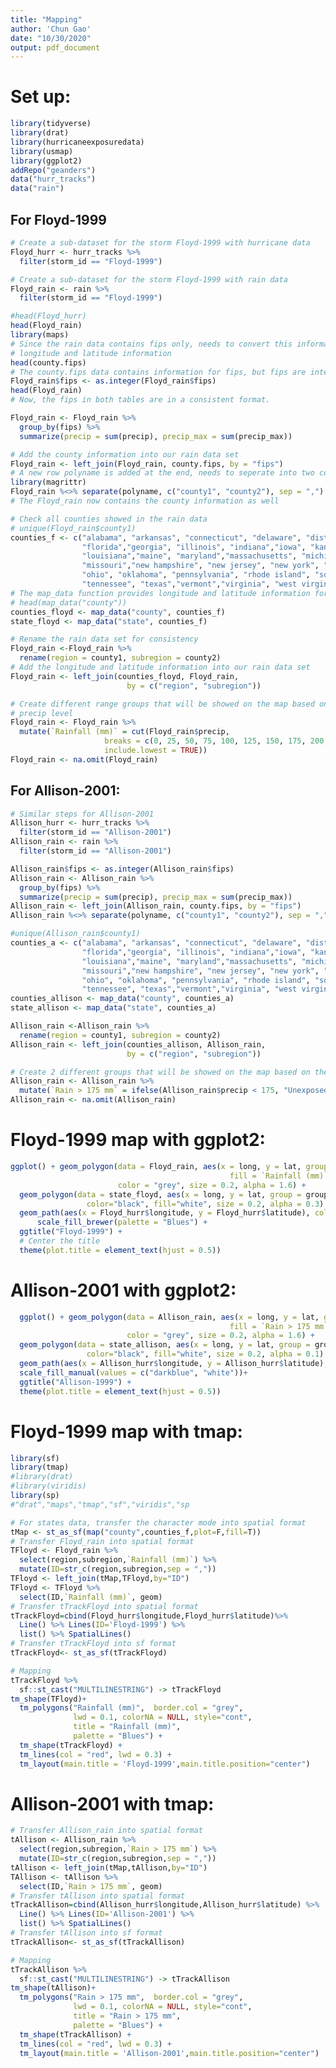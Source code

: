 ```yaml
---
title: "Mapping"
author: 'Chun Gao'
date: "10/30/2020"
output: pdf_document
---
```



# Set up:
```r
library(tidyverse)
library(drat)
library(hurricaneexposuredata)
library(usmap)
library(ggplot2)
addRepo("geanders")
data("hurr_tracks")
data("rain")
```

## For Floyd-1999
```r
# Create a sub-dataset for the storm Floyd-1999 with hurricane data
Floyd_hurr <- hurr_tracks %>% 
  filter(storm_id == "Floyd-1999")
```

```r
# Create a sub-dataset for the storm Floyd-1999 with rain data
Floyd_rain <- rain %>% 
  filter(storm_id == "Floyd-1999")
```


```r
#head(Floyd_hurr)
head(Floyd_rain)
library(maps)
# Since the rain data contains fips only, needs to convert this information into
# longitude and latitude information 
head(county.fips)
# The county.fips data contains information for fips, but fips are integers
Floyd_rain$fips <- as.integer(Floyd_rain$fips)
head(Floyd_rain)
# Now, the fips in both tables are in a consistent format. 
```

```r
Floyd_rain <- Floyd_rain %>% 
  group_by(fips) %>% 
  summarize(precip = sum(precip), precip_max = sum(precip_max))
```

```r
# Add the county information into our rain data set
Floyd_rain <- left_join(Floyd_rain, county.fips, by = "fips")
# A new row polyname is added at the end, needs to seperate into two columns
library(magrittr)
Floyd_rain %<>% separate(polyname, c("county1", "county2"), sep = ",")
# The Floyd_rain now contains the county information as well
```

```r
# Check all counties showed in the rain data
# unique(Floyd_rain$county1)
counties_f <- c("alabama", "arkansas", "connecticut", "delaware", "district of columbia",
                "florida","georgia", "illinois", "indiana","iowa", "kansas", "kentucky", 
                "louisiana","maine", "maryland","massachusetts", "michigan", "mississippi",
                "missouri","new hampshire", "new jersey", "new york", "north carolina", 
                "ohio", "oklahoma", "pennsylvania", "rhode island", "south carolina",
                "tennessee", "texas","vermont","virginia", "west virginia", "wisconsin")  
# The map_data function provides longitude and latitude information for conuties
# head(map_data("county"))
counties_floyd <- map_data("county", counties_f)
state_floyd <- map_data("state", counties_f)
```

```r
# Rename the rain data set for consistency
Floyd_rain <-Floyd_rain %>% 
  rename(region = county1, subregion = county2)
# Add the longitude and latitude information into our rain data set
Floyd_rain <- left_join(counties_floyd, Floyd_rain,
                          by = c("region", "subregion"))
```


```r
# Create different range groups that will be showed on the map based on the 
# precip level
Floyd_rain <- Floyd_rain %>% 
  mutate(`Rainfall (mm)` = cut(Floyd_rain$precip, 
                     breaks = c(0, 25, 50, 75, 100, 125, 150, 175, 200, 225),
                     include.lowest = TRUE))
Floyd_rain <- na.omit(Floyd_rain)
```


## For Allison-2001:

```r
# Similar steps for Allison-2001
Allison_hurr <- hurr_tracks %>% 
  filter(storm_id == "Allison-2001")
Allison_rain <- rain %>% 
  filter(storm_id == "Allison-2001")
```

```r
Allison_rain$fips <- as.integer(Allison_rain$fips)
Allison_rain <- Allison_rain %>% 
  group_by(fips) %>% 
  summarize(precip = sum(precip), precip_max = sum(precip_max))
Allison_rain <- left_join(Allison_rain, county.fips, by = "fips")
Allison_rain %<>% separate(polyname, c("county1", "county2"), sep = ",")
```

```r
#unique(Allison_rain$county1)
counties_a <- c("alabama", "arkansas", "connecticut", "delaware", "district of columbia",
                "florida","georgia", "illinois", "indiana","iowa", "kansas", "kentucky", 
                "louisiana","maine", "maryland","massachusetts", "michigan", "mississippi",
                "missouri","new hampshire", "new jersey", "new york", "north carolina", 
                "ohio", "oklahoma", "pennsylvania", "rhode island", "south carolina",
                "tennessee", "texas","vermont","virginia", "west virginia", "wisconsin")  
counties_allison <- map_data("county", counties_a)
state_allison <- map_data("state", counties_a)
```

```r
Allison_rain <-Allison_rain %>% 
  rename(region = county1, subregion = county2)
Allison_rain <- left_join(counties_allison, Allison_rain,
                          by = c("region", "subregion"))
```

```r
# Create 2 different groups that will be showed on the map based on the precip level
Allison_rain <- Allison_rain %>% 
  mutate(`Rain > 175 mm` = ifelse(Allison_rain$precip < 175, "Unexposed", "Exposed"))
Allison_rain <- na.omit(Allison_rain)
```


# Floyd-1999 map with ggplot2:

```r
ggplot() + geom_polygon(data = Floyd_rain, aes(x = long, y = lat, group = group, 
                                                 fill = `Rainfall (mm)`), 
                        color = "grey", size = 0.2, alpha = 1.6) + 
  geom_polygon(data = state_floyd, aes(x = long, y = lat, group = group),
                 color="black", fill="white", size = 0.2, alpha = 0.3) +
  geom_path(aes(x = Floyd_hurr$longitude, y = Floyd_hurr$latitude), color = "red") +
      scale_fill_brewer(palette = "Blues") +
  ggtitle("Floyd-1999") +
  # Center the title
  theme(plot.title = element_text(hjust = 0.5))
```



# Allison-2001 with ggplot2:

```r
  ggplot() + geom_polygon(data = Allison_rain, aes(x = long, y = lat, group = group, 
                                                 fill = `Rain > 175 mm`), 
                          color = "grey", size = 0.2, alpha = 1.6) +
  geom_polygon(data = state_allison, aes(x = long, y = lat, group = group),
                 color="black", fill="white", size = 0.2, alpha = 0.1) +
  geom_path(aes(x = Allison_hurr$longitude, y = Allison_hurr$latitude), color = "red") +
  scale_fill_manual(values = c("darkblue", "white"))+ 
  ggtitle("Allison-1999") +
  theme(plot.title = element_text(hjust = 0.5))
```

# Floyd-1999 map with tmap:

```r
library(sf)
library(tmap)
#library(drat)
#library(viridis)
library(sp)
#"drat","maps","tmap","sf","viridis","sp
```

```r
# For states data, transfer the character mode into spatial format
tMap <- st_as_sf(map("county",counties_f,plot=F,fill=T))
# Transfer Floyd_rain into spatial format 
TFloyd <- Floyd_rain %>% 
  select(region,subregion,`Rainfall (mm)`) %>% 
  mutate(ID=str_c(region,subregion,sep = ","))
TFloyd <- left_join(tMap,TFloyd,by="ID")
TFloyd <- TFloyd %>% 
  select(ID,`Rainfall (mm)`, geom) 
# Transfer tTrackFloyd into spatial format
tTrackFloyd=cbind(Floyd_hurr$longitude,Floyd_hurr$latitude)%>%
  Line() %>% Lines(ID='Floyd-1999') %>%
  list() %>% SpatialLines()
# Transfer tTrackFloyd into sf format
tTrackFloyd<- st_as_sf(tTrackFloyd)
```

```r
# Mapping
tTrackFloyd %>% 
  sf::st_cast("MULTILINESTRING") -> tTrackFloyd
tm_shape(TFloyd)+
  tm_polygons("Rainfall (mm)",  border.col = "grey",
              lwd = 0.1, colorNA = NULL, style="cont",
              title = "Rainfall (mm)",
              palette = "Blues") + 
  tm_shape(tTrackFloyd) +
  tm_lines(col = "red", lwd = 0.3) + 
  tm_layout(main.title = 'Floyd-1999',main.title.position="center")
```

# Allison-2001 with tmap:

```r
# Transfer Allison_rain into spatial format
tAllison <- Allison_rain %>% 
  select(region,subregion,`Rain > 175 mm`) %>% 
  mutate(ID=str_c(region,subregion,sep = ","))
tAllison <- left_join(tMap,tAllison,by="ID")
TAllison <- tAllison %>% 
  select(ID,`Rain > 175 mm`, geom) 
# Transfer tAllison into spatial format
tTrackAllison=cbind(Allison_hurr$longitude,Allison_hurr$latitude) %>%
  Line() %>% Lines(ID='Allison-2001') %>%
  list() %>% SpatialLines()
# Transfer tAllison into sf format
tTrackAllison<- st_as_sf(tTrackAllison)
```


```r
# Mapping
tTrackAllison %>% 
  sf::st_cast("MULTILINESTRING") -> tTrackAllison
tm_shape(tAllison)+
  tm_polygons("Rain > 175 mm",  border.col = "grey",
              lwd = 0.1, colorNA = NULL, style="cont",
              title = "Rain > 175 mm",
              palette = "Blues") + 
  tm_shape(tTrackAllison) +
  tm_lines(col = "red", lwd = 0.3) + 
  tm_layout(main.title = 'Allison-2001',main.title.position="center")
```
